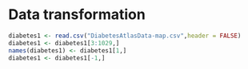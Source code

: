 # Data transformation
```r
diabetes1 <- read.csv("DiabetesAtlasData-map.csv",header = FALSE)
diabetes1 <- diabetes1[3:1029,]
names(diabetes1) <- diabetes1[1,]
diabetes1 <- diabetes1[-1,]
```